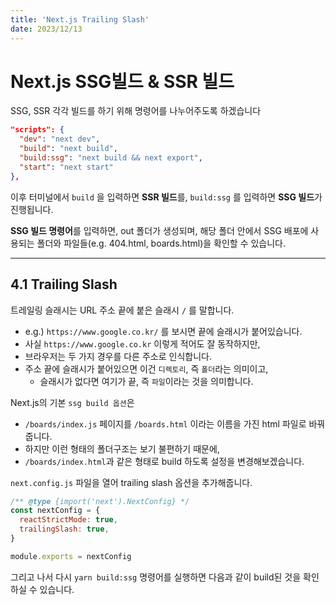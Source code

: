 ```yaml
---
title: 'Next.js Trailing Slash'
date: 2023/12/13
---
```


# Next.js SSG빌드 & SSR 빌드

SSG, SSR 각각 빌드를 하기 위해 명령어를 나누어주도록 하겠습니다

```json
"scripts": {
  "dev": "next dev",
  "build": "next build",
  "build:ssg": "next build && next export",
  "start": "next start"
},
```

이후 터미널에서 `build` 을 입력하면 **SSR 빌드**를, `build:ssg` 를 입력하면 **SSG 빌드**가 진행됩니다.

**SSG 빌드 명령어**를 입력하면, out 폴더가 생성되며,
해당 폴더 안에서 SSG 배포에 사용되는 폴더와 파일들(e.g. 404.html, boards.html)을 확인할 수 있습니다.

---

## 4.1 Trailing Slash

트레일링 슬래시는 URL 주소 끝에 붙은 슬래시 `/` 를 말합니다.

- e.g.) `https://www.google.co.kr/` 를 보시면 끝에 슬래시가 붙어있습니다.
- 사실 `https://www.google.co.kr` 이렇게 적어도 잘 동작하지만,
- 브라우저는 두 가지 경우를 다른 주소로 인식합니다.
- 주소 끝에 슬래시가 붙어있으면 이건 `디렉토리`, 즉 `폴더`라는 의미이고,
  - 슬래시가 없다면 여기가 끝, 즉 `파일`이라는 것을 의미합니다.

Next.js의 기본 `ssg build 옵션`은

- `/boards/index.js` 페이지를 `/boards.html` 이라는 이름을 가진 html 파일로 바꿔줍니다.
- 하지만 이런 형태의 폴더구조는 보기 불편하기 때문에,
- `/boards/index.html`과 같은 형태로 build 하도록 설정을 변경해보겠습니다.

`next.config.js` 파일을 열어 trailing slash 옵션을 추가해줍니다.

```jsx
/** @type {import('next').NextConfig} */
const nextConfig = {
  reactStrictMode: true,
  trailingSlash: true,
}

module.exports = nextConfig
```

그리고 나서 다시 `yarn build:ssg` 명령어를 실행하면 다음과 같이 build된 것을 확인하실 수 있습니다.
